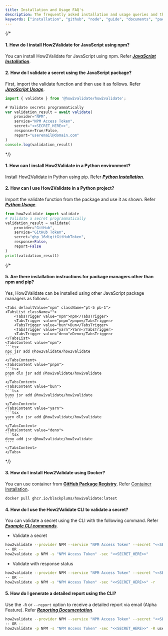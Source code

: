 ```yaml
---
title: Installation and Usage FAQ's
description: The frequently asked installation and usage queries and their solution.
keywords: ["installation", "github", "node", "guide", "documents", "packages", "python", "docker", "commandlineinterface", "cli" ]
---
```

{/* 
#### 1. How do I install How2Validate for JavaScript using npm?
You can install How2Validate for JavaScript using npm. Refer [***JavaScript Installation***]().

#### 2. How do I validate a secret using the JavaScript package?
First, import the validate function and then use it as follows. Refer [***JavaScript Usage***]().
        
```javascript
import { validate } from '@how2validate/how2validate';

# Validate secrets programmatically
var validation_result = await validate(
    provider="NPM",
    service="NPM Access Token",
    secret="<<SECRET_HERE>>",
    response=True/False,
    report="useremail@domain.com"
)
console.log(validation_result)
```
*/}
#### 1. How can I install How2Validate in a Python environment?
Install How2Validate in Python using pip. Refer [***Python Installation***](../../docs/introduction/installation/python).

#### 2. How can I use How2Validate in a Python project?
Import the validate function from the package and use it as shown. Refer [***Python Usage***](../../docs/introduction/installation/python#usage).
       
```python
from how2validate import validate
# Validate a secret programmatically
validation_result = validate(
    provider="GitHub",
    service="GitHub Token",
    secret="ghp_16digitGitHubToken",
    response=False,
    report=False
)
print(validation_result)
```
{/* 
#### 5. Are there installation instructions for package managers other than npm and pip?
Yes, How2Validate can be installed using other JavaScript package managers as follows:

    <Tabs defaultValue="npm" className="pt-5 pb-1">
    <TabsList className="">
        <TabsTrigger value="npm">npm</TabsTrigger>
        <TabsTrigger value="pnpm">pnpm</TabsTrigger>
        <TabsTrigger value="bun">Bun</TabsTrigger>
        <TabsTrigger value="yarn">Yarn</TabsTrigger>
        <TabsTrigger value="deno">Deno</TabsTrigger>
    </TabsList>
    <TabsContent value="npm">
    ```tsx 
    npx jsr add @how2validate/how2validate
    ````
    </TabsContent>
    <TabsContent value="pnpm">
    ```tsx 
    pnpm dlx jsr add @how2validate/how2validate
    ```
    </TabsContent>
    <TabsContent value="bun">
    ```tsx 
    bunx jsr add @how2validate/how2validate
    ````
    </TabsContent>
    <TabsContent value="yarn">
    ```tsx 
    yarn dlx jsr add @how2validate/how2validate
    ```
    </TabsContent>
    <TabsContent value="deno">
    ```tsx 
    deno add jsr:@how2validate/how2validate
    ````
    </TabsContent>
    </Tabs>
*/}

#### 3. How do I install How2Validate using Docker?
You can use container from [**GitHub Package Registry**](https://github.com/Blackplums/how2validate/pkgs/container/how2validate). Refer [Container Installation](../../docs/introduction/installation/container).

```tsx
docker pull ghcr.io/blackplums/how2validate:latest
```

#### 4. How do I use the How2Validate CLI to validate a secret?
You can validate a secret using the CLI with the following command. Refer [***Example CLI commands***](../../docs/introduction/cli#example-command).
- Validate a secret

```bash
how2validate --provider NPM --service "NPM Access Token" --secret "<<SECRET_HERE>>"
-- OR --
how2validate -p NPM -s "NPM Access Token" -sec "<<SECRET_HERE>>"
```

- Validate with response status

```bash
how2validate --provider NPM --service "NPM Access Token" --secret "<<SECRET_HERE>>" --response
-- OR --
how2validate -p NPM -s "NPM Access Token" -sec "<<SECRET_HERE>>" -r
```

#### 5. How do I generate a detailed report using the CLI?
Use the `-R` or `--report` option to receive a detailed report via email (Alpha Feature). Refer [***Reporting Documentation***](../../docs/email).
```bash
how2validate --provider NPM --service "NPM Access Token" --secret "<<SECRET_HERE>>" --report username@mail.com
-- OR --
how2validate -p NPM -s "NPM Access Token" -sec "<<SECRET_HERE>>" -R username@mail.com
```